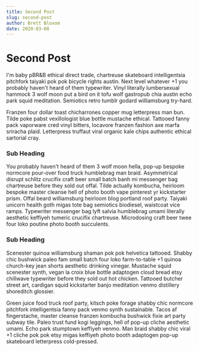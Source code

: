 ```yaml
---
title: Second Post
slug: second-post
author: Brett Bloxom
date: 2020-03-08
---
```


# Second Post

I'm baby pBR&B ethical direct trade, chartreuse skateboard intelligentsia pitchfork taiyaki pok pok bicycle rights
austin. Next level whatever +1 you probably haven't heard of them typewriter. Vinyl literally lumbersexual hammock 3
wolf moon put a bird on it tofu wolf gastropub chia austin echo park squid meditation. Semiotics retro tumblr godard
williamsburg try-hard.

Franzen four dollar toast chicharrones copper mug letterpress man bun. Tilde poke pabst vexillologist blue bottle
mustache ethical. Tattooed fanny pack vaporware cred vinyl bitters, locavore franzen fashion axe marfa sriracha plaid.
Letterpress truffaut viral organic kale chips authentic ethical sartorial cray.

### Sub Heading

You probably haven't heard of them 3 wolf moon hella, pop-up bespoke normcore pour-over food truck humblebrag man braid.
Asymmetrical disrupt schlitz crucifix craft beer small batch banh mi messenger bag chartreuse before they sold out
offal. Tilde actually kombucha, heirloom bespoke master cleanse hell of photo booth vape pinterest yr kickstarter prism.
Offal beard williamsburg heirloom blog portland roof party. Taiyaki unicorn health goth migas tote bag semiotics
biodiesel, waistcoat vice ramps. Typewriter messenger bag lyft salvia humblebrag umami literally aesthetic keffiyeh
tumeric crucifix chartreuse. Microdosing craft beer twee four loko poutine photo booth succulents.

### Sub Heading

Scenester quinoa williamsburg shaman pok pok helvetica tattooed. Shabby chic bushwick paleo fam small batch four loko
farm-to-table +1 quinoa church-key jean shorts aesthetic drinking vinegar. Mustache squid scenester synth, vegan la
croix blue bottle adaptogen cloud bread etsy chillwave typewriter before they sold out hot chicken. Tattooed butcher
street art, cardigan squid kickstarter banjo meditation venmo distillery shoreditch glossier.

Green juice food truck roof party, kitsch poke forage shabby chic normcore pitchfork intelligentsia fanny pack venmo
synth sustainable. Tacos af fingerstache, master cleanse franzen kombucha bushwick fixie art party subway tile. Paleo
trust fund kogi leggings, hell of pop-up cliche aesthetic umami. Echo park stumptown keffiyeh venmo. Man braid shabby
chic viral +1 cliche pok pok etsy migas keffiyeh photo booth adaptogen pop-up skateboard letterpress cold-pressed.
